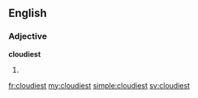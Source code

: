 ==English==

===Adjective===
'''cloudiest'''

# {{en-superlative of|cloudy}}

[[fr:cloudiest]]
[[my:cloudiest]]
[[simple:cloudiest]]
[[sv:cloudiest]]